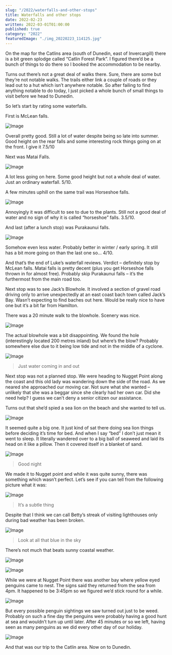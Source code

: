 ```yaml
---
slug: "/2022/waterfalls-and-other-stops"
title: Waterfalls and other stops
date: 2022-02-23
written: 2022-03-01T01:00:00
published: true
category: "2022"
featuredImage: "./img_20220223_114125.jpg"
---
```


On the map for the Catlins area (south of Dunedin, east of Invercargill) there is a bit green splodge called “Catlin Forest Park”. I figured there’d be a bunch of things to do there so I booked the accommodation to be nearby.

Turns out there’s not a great deal of walks there. Sure, there are some but they’re not notable walks. The trails either link a couple of roads or they lead out to a hut which isn’t anywhere notable. So after failing to find anything notable to do today, I just picked a whole bunch of small things to visit before we head to Dunedin.

So let’s start by rating some waterfalls.

First is McLean falls.

![Image](img_20220223_104911.jpg)

Overall pretty good. Still a lot of water despite being so late into summer. Good height on the rear falls and some interesting rock things going on at the front. I give it 7.5/10

Next was Matai Falls.

![Image](img_20220223_113831.jpg)

A lot less going on here. Some good height but not a whole deal of water. Just an ordinary waterfall. 5/10.

A few minutes uphill on the same trail was Horseshoe falls.

![Image](img_20220223_114125.jpg)

Annoyingly it was difficult to see to due to the plants. Still not a good deal of water and no sign of why it is called “horseshoe” falls. 3.5/10.

And last (after a lunch stop) was Purakaunui falls.

![Image](img_20220223_130151.jpg)

Somehow even less water. Probably better in winter / early spring. It still has a bit more going on than the last one so… 4/10.

And that’s the end of Luke’s waterfall reviews. Verdict – definitely stop by McLean falls. Matai falls is pretty decent (plus you get Horseshoe falls thrown in for almost free). Probably skip Purakaunui falls – it’s the furthermost from the main road too.

Next stop was to see Jack’s Blowhole. It involved a section of gravel road driving only to arrive unexpectedly at an east coast bach town called Jack’s Bay. Wasn’t expecting to find baches out here. Would be really nice to have one but it’s a bit far from Hamilton.

There was a 20 minute walk to the blowhole. Scenery was nice.

![Image](img_20220223_134317.jpg)

The actual blowhole was a bit disappointing. We found the hole (interestingly located 200 metres inland) but where’s the blow? Probably somewhere else due to it being low tide and not in the middle of a cyclone.

![Image](img_20220223_135701.jpg)

> Just water coming in and out

Next stop was not a planned stop. We were heading to Nugget Point along the coast and this old lady was wandering down the side of the road. As we neared she approached our moving car. Not sure what she wanted – unlikely that she was a beggar since she clearly had her own car. Did she need help? I guess we can’t deny a senior citizen our assistance.

Turns out that she’d spied a sea lion on the beach and she wanted to tell us.

![Image](img_20220223_145309.jpg)

It seemed quite a big one. It just kind of sat there doing sea lion things before deciding it’s time for bed. And when I say “bed” I don’t just mean it went to sleep. It literally wandered over to a big ball of seaweed and laid its head on it like a pillow. Then it covered itself in a blanket of sand.

![Image](img_20220223_145457.jpg)

> Good night

We made it to Nugget point and while it was quite sunny, there was something which wasn’t perfect. Let’s see if you can tell from the following picture what it was:

![Image](img_20220223_150722.jpg)

> It’s a subtle thing

Despite that I think we can call Betty’s streak of visiting lighthouses only during bad weather has been broken.

![Image](img_20220223_151527.jpg)

> Look at all that blue in the sky

There’s not much that beats sunny coastal weather.

![Image](img_20220223_151609.jpg)

![Image](img_20220223_152118.jpg)

While we were at Nugget Point there was another bay where yellow eyed penguins came to nest. The signs said they returned from the sea from 4pm. It happened to be 3:45pm so we figured we’d stick round for a while.

![Image](img_20220223_154406.jpg)

But every possible penguin sightings we saw turned out just to be weed. Probably on such a fine day the penguins were probably having a good hunt at sea and wouldn’t turn up until later. After 45 minutes or so we left, having seen as many penguins as we did every other day of our holiday.

![Image](img_20220223_155135.jpg)

And that was our trip to the Catlin area. Now on to Dunedin.